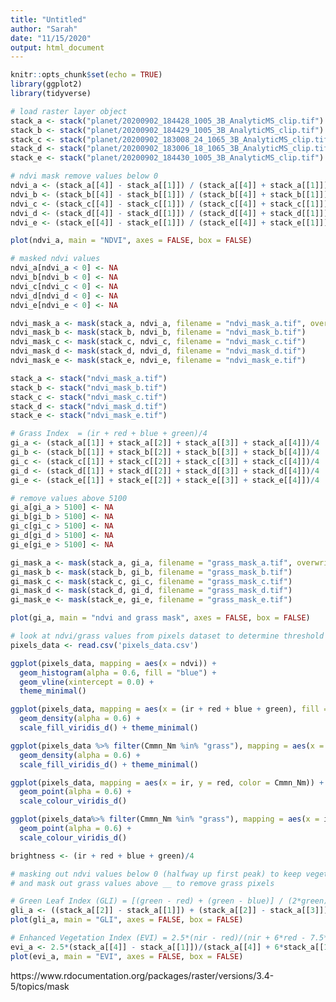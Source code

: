 ```yaml
---
title: "Untitled"
author: "Sarah"
date: "11/15/2020"
output: html_document
---
```


```r
knitr::opts_chunk$set(echo = TRUE)
library(ggplot2)
library(tidyverse)
```


```r
# load raster layer object
stack_a <- stack("planet/20200902_184428_1005_3B_AnalyticMS_clip.tif")
stack_b <- stack("planet/20200902_184429_1005_3B_AnalyticMS_clip.tif")
stack_c <- stack("planet/20200902_183008_24_1065_3B_AnalyticMS_clip.tif")
stack_d <- stack("planet/20200902_183006_18_1065_3B_AnalyticMS_clip.tif")
stack_e <- stack("planet/20200902_184430_1005_3B_AnalyticMS_clip.tif")

# ndvi mask remove values below 0
ndvi_a <- (stack_a[[4]] - stack_a[[1]]) / (stack_a[[4]] + stack_a[[1]])
ndvi_b <- (stack_b[[4]] - stack_b[[1]]) / (stack_b[[4]] + stack_b[[1]])
ndvi_c <- (stack_c[[4]] - stack_c[[1]]) / (stack_c[[4]] + stack_c[[1]])
ndvi_d <- (stack_d[[4]] - stack_d[[1]]) / (stack_d[[4]] + stack_d[[1]])
ndvi_e <- (stack_e[[4]] - stack_e[[1]]) / (stack_e[[4]] + stack_e[[1]])

plot(ndvi_a, main = "NDVI", axes = FALSE, box = FALSE)

# masked ndvi values
ndvi_a[ndvi_a < 0] <- NA
ndvi_b[ndvi_b < 0] <- NA
ndvi_c[ndvi_c < 0] <- NA
ndvi_d[ndvi_d < 0] <- NA
ndvi_e[ndvi_e < 0] <- NA

ndvi_mask_a <- mask(stack_a, ndvi_a, filename = "ndvi_mask_a.tif", overwrite = T)
ndvi_mask_b <- mask(stack_b, ndvi_b, filename = "ndvi_mask_b.tif")
ndvi_mask_c <- mask(stack_c, ndvi_c, filename = "ndvi_mask_c.tif")
ndvi_mask_d <- mask(stack_d, ndvi_d, filename = "ndvi_mask_d.tif")
ndvi_mask_e <- mask(stack_e, ndvi_e, filename = "ndvi_mask_e.tif")
```

```r
stack_a <- stack("ndvi_mask_a.tif")
stack_b <- stack("ndvi_mask_b.tif")
stack_c <- stack("ndvi_mask_c.tif")
stack_d <- stack("ndvi_mask_d.tif")
stack_e <- stack("ndvi_mask_e.tif")

# Grass Index  = (ir + red + blue + green)/4
gi_a <- (stack_a[[1]] + stack_a[[2]] + stack_a[[3]] + stack_a[[4]])/4
gi_b <- (stack_b[[1]] + stack_b[[2]] + stack_b[[3]] + stack_b[[4]])/4
gi_c <- (stack_c[[1]] + stack_c[[2]] + stack_c[[3]] + stack_c[[4]])/4
gi_d <- (stack_d[[1]] + stack_d[[2]] + stack_d[[3]] + stack_d[[4]])/4
gi_e <- (stack_e[[1]] + stack_e[[2]] + stack_e[[3]] + stack_e[[4]])/4

# remove values above 5100
gi_a[gi_a > 5100] <- NA
gi_b[gi_b > 5100] <- NA
gi_c[gi_c > 5100] <- NA
gi_d[gi_d > 5100] <- NA
gi_e[gi_e > 5100] <- NA

gi_mask_a <- mask(stack_a, gi_a, filename = "grass_mask_a.tif", overwrite = T)
gi_mask_b <- mask(stack_b, gi_b, filename = "grass_mask_b.tif")
gi_mask_c <- mask(stack_c, gi_c, filename = "grass_mask_c.tif")
gi_mask_d <- mask(stack_d, gi_d, filename = "grass_mask_d.tif")
gi_mask_e <- mask(stack_e, gi_e, filename = "grass_mask_e.tif")

plot(gi_a, main = "ndvi and grass mask", axes = FALSE, box = FALSE)
```


```r
# look at ndvi/grass values from pixels dataset to determine threshold
pixels_data <- read.csv('pixels_data.csv')

ggplot(pixels_data, mapping = aes(x = ndvi)) +
  geom_histogram(alpha = 0.6, fill = "blue") +
  geom_vline(xintercept = 0.0) +
  theme_minimal()

ggplot(pixels_data, mapping = aes(x = (ir + red + blue + green), fill = Cmmn_Nm)) +
  geom_density(alpha = 0.6) +
  scale_fill_viridis_d() + theme_minimal()

ggplot(pixels_data %>% filter(Cmmn_Nm %in% "grass"), mapping = aes(x = ndvi, fill = Cmmn_Nm)) +
  geom_density(alpha = 0.6) +
  scale_fill_viridis_d() + theme_minimal()

ggplot(pixels_data, mapping = aes(x = ir, y = red, color = Cmmn_Nm)) +
  geom_point(alpha = 0.6) +
  scale_colour_viridis_d()

ggplot(pixels_data%>% filter(Cmmn_Nm %in% "grass"), mapping = aes(x = ir - red, y = ir + red, color = Cmmn_Nm)) +
  geom_point(alpha = 0.6) +
  scale_colour_viridis_d()

brightness <- (ir + red + blue + green)/4

# masking out ndvi values below 0 (halfway up first peak) to keep vegetation pixels
# and mask out grass values above __ to remove grass pixels
```

```r
# Green Leaf Index (GLI) = [(green - red) + (green - blue)] / (2*green) + red + blue
gli_a <- ((stack_a[[2]] - stack_a[[1]]) + (stack_a[[2]] - stack_a[[3]]))/ (2*stack_a[[2]] + stack_a[[1]] + stack_a[[3]])
plot(gli_a, main = "GLI", axes = FALSE, box = FALSE)
```

```r
# Enhanced Vegetation Index (EVI) = 2.5*(nir - red)/(nir + 6*red - 7.5*blue + 1)
evi_a <- 2.5*(stack_a[[4]] - stack_a[[1]])/(stack_a[[4]] + 6*stack_a[[1]] - 7.5*stack_a[[3]])
plot(evi_a, main = "EVI", axes = FALSE, box = FALSE)
```


https://www.rdocumentation.org/packages/raster/versions/3.4-5/topics/mask